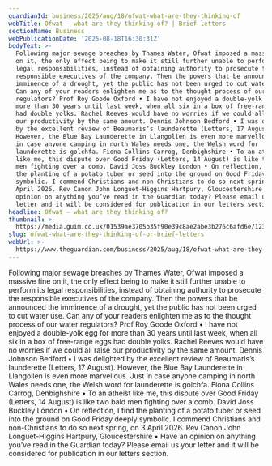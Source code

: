 ```yaml
---
guardianId: business/2025/aug/18/ofwat-what-are-they-thinking-of
webTitle: Ofwat – what are they thinking of? | Brief letters
sectionName: Business
webPublicationDate: '2025-08-18T16:30:31Z'
bodyText: >-
  Following major sewage breaches by Thames Water, Ofwat imposed a massive fine
  on it, the only effect being to make it still further unable to perform its
  legal responsibilities, instead of obtaining authority to prosecute the
  responsible executives of the company. Then the powers that be announced the
  imminence of a drought, yet the public has not been urged to cut water use.
  Can any of your readers enlighten me as to the thought process of our water
  regulators? Prof Roy Goode Oxford • I have not enjoyed a double-yolk egg for
  more than 30 years until last week, when all six in a box of free-range eggs
  had double yolks. Rachel Reeves would have no worries if we could all raise
  our productivity by the same amount. Dennis Johnson Bedford • I was delighted
  by the excellent review of Beaumaris’s launderette (Letters, 17 August).
  However, the Blue Bay Launderette in Llangollen is even more marvellous. Just
  in case anyone camping in north Wales needs one, the Welsh word for
  launderette is golchfa. Fiona Collins Carrog, Denbighshire • To an atheist
  like me, this dispute over Good Friday (Letters, 14 August) is like two bald
  men fighting over a comb. David Joss Buckley London • On reflection, I find
  the planting of a potato tuber or seed into the ground on Good Friday deeply
  symbolic. I commend Christians and non-Christians to do so next spring, on 3
  April 2026. Rev Canon John Longuet-Higgins Hartpury, Gloucestershire • Have an
  opinion on anything you’ve read in the Guardian today? Please email us your
  letter and it will be considered for publication in our letters section.
headline: Ofwat – what are they thinking of?
thumbnail: >-
  https://media.guim.co.uk/01539ae3705b35f90e39c8ae2abe3b276c6afd6e/123_0_4405_3524/500.jpg
slug: ofwat-what-are-they-thinking-of-or-brief-letters
webUrl: >-
  https://www.theguardian.com/business/2025/aug/18/ofwat-what-are-they-thinking-of
---
```

Following major sewage breaches by Thames Water, Ofwat imposed a massive fine on it, the only effect being to make it still further unable to perform its legal responsibilities, instead of obtaining authority to prosecute the responsible executives of the company. Then the powers that be announced the imminence of a drought, yet the public has not been urged to cut water use. Can any of your readers enlighten me as to the thought process of our water regulators? Prof Roy Goode Oxford • I have not enjoyed a double-yolk egg for more than 30 years until last week, when all six in a box of free-range eggs had double yolks. Rachel Reeves would have no worries if we could all raise our productivity by the same amount. Dennis Johnson Bedford • I was delighted by the excellent review of Beaumaris’s launderette (Letters, 17 August). However, the Blue Bay Launderette in Llangollen is even more marvellous. Just in case anyone camping in north Wales needs one, the Welsh word for launderette is golchfa. Fiona Collins Carrog, Denbighshire • To an atheist like me, this dispute over Good Friday (Letters, 14 August) is like two bald men fighting over a comb. David Joss Buckley London • On reflection, I find the planting of a potato tuber or seed into the ground on Good Friday deeply symbolic. I commend Christians and non-Christians to do so next spring, on 3 April 2026. Rev Canon John Longuet-Higgins Hartpury, Gloucestershire • Have an opinion on anything you’ve read in the Guardian today? Please email us your letter and it will be considered for publication in our letters section.
